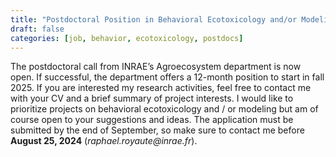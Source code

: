 ```yaml
---
title: "Postdoctoral Position in Behavioral Ecotoxicology and/or Modeling"
draft: false
categories: [job, behavior, ecotoxicology, postdocs]
---
```


The postdoctoral call from INRAE's Agroecosystem department is now open. If successful,  the department offers a 12-month position to start in fall 2025. If you are interested my research activities, feel free to contact me with your CV and a brief summary of project interests. I would like to prioritize projects on behavioral ecotoxicology and / or modeling but am of course open to your suggestions and ideas. The application must be submitted by the end of September, so make sure to contact me before **August 25, 2024** (*raphael.royaute@inrae.fr*). 
